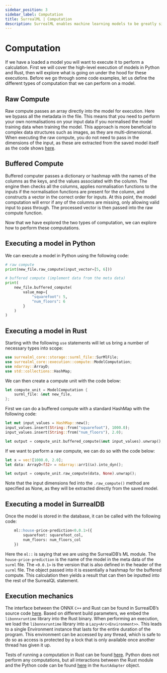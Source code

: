 ```yaml
---
sidebar_position: 3
sidebar_label: Computation
title: SurrealML | Computation
description: SurrealML enables machine learning models to be greatly simplified, ensuring reproducibility and consistency in machine learning pipelines.
---
```


# Computation

If we have a loaded a model you will want to execute it to perform a calculation. First we will cover the high-level execution of models in Python and Rust, then will explore what is going on under the hood for these executions. Before we go through some code examples, let us define the different types of computation that we can perform on a model.

## Raw Compute

Raw compute passes an array directly into the model for execution. Here we bypass all the metadata in the file. This means that you need to perform your own normalisations on your input data if you normalised the model training data when training the model. This approach is more beneficial to complex data structures such as images, as they are multi-dimensional. When executing the raw compute, you do not need to pass in the dimensions of the input, as these are extracted from the saved model itself as the code shows [here](https://github.com/surrealdb/surrealml/blob/34baa045da9184ccd1479220e6205dd298b78ee3/modules/core/src/execution/compute.rs#L80C68-L80C75).

## Buffered Compute

Buffered computer passes a dictionary or hashmap with the names of the columns as the keys, and the values associated with the column. The engine then checks all the columns, applies normalisation functions to the inputs if the normalisation functions are present for the column, and constructs a vector in the correct order for inputs. At this point, the model computation will error if any of the columns are missing, only allowing valid input to pass through. The processed vector is then passed into the raw compute function.

Now that we have explored the two types of computation, we can explore how to perform these computations.

## Executing a model in Python

We can execute a model in Python using the following code:

```python
# raw compute
print(new_file.raw_compute(input_vector=[5, 6]))

# buffered compute (implement data from the meta data)
print(
	new_file.buffered_compute(
		value_map={
			"squarefoot": 5, 
			"num_floors": 6
		}
	)
)
```

## Executing a model in Rust

Starting with the following `use` statements will let us bring a number of necessary types into scope:

```rust
use surrealml_core::storage::surml_file::SurMlFile;
use surrealml_core::execution::compute::ModelComputation;
use ndarray::ArrayD;
use std::collections::HashMap;
```

We can then create a compute unit with the code below:

```rust
let compute_unit = ModelComputation {
    surml_file: &mut new_file,
};
```

First we can do a buffered compute with a standard HashMap with the following code:

```rust
let mut input_values = HashMap::new();
input_values.insert(String::from("squarefoot"), 1000.0);
input_values.insert(String::from("num_floors"), 2.0);

let output = compute_unit.buffered_compute(&mut input_values).unwrap();
```

If we want to perform a raw compute, we can do so with the code below:

```rust
let x = vec![1000.0, 2.0];
let data: ArrayD<f32> = ndarray::arr1(&x).into_dyn();

let output = compute_unit.raw_compute(data, None).unwrap();
```

Note that the input dimensions fed into the `.raw_compute()` method are specified as None, as they will be extracted directly from the saved model.

## Executing a model in SurrealDB

Once the model is stored in the database, it can be called with the following code:

```sql
	ml::house-price-prediction<0.0.1>({
		squarefoot: squarefoot_col,
		num_floors: num_floors_col
	})
```

Here the `ml::` is saying that we are using the SurrealDB’s ML module. The `house-price-prediction` is the name of the model in the meta data of the `surml` file. The `<0.0.1>` is the version that is also defined in the header of the `surml` file. The object passed into it is essentially a hashmap for the buffered compute.  This calculation then yields a result that can then be inputted into the rest of the SurrealQL statement. 

## Execution mechanics

The interface between the ONNX `C++` and Rust can be found in SurrealDB’s source code [here](https://github.com/surrealdb/surrealml/blob/main/modules/core/src/execution/onnx_environment.rs). Based on different build parameters, we embed the `libonnxruntime` library into the Rust binary. When performing an execution, we load the `libonnxruntime` library into a `Lazy<Arc<Environment>>`. This leads to a single Environment instance that lasts for the entire duration of the program. This environment can be accessed by any thread, which is safe to do so as access is protected by a lock that is only available once another thread has given it up.

Tests of running a computation in Rust can be found [here](https://github.com/surrealdb/surrealml/blob/34baa045da9184ccd1479220e6205dd298b78ee3/modules/core/src/execution/compute.rs#L161). Python does not perform any computations, but all interactions between the Rust module and the Python code can be found [here](https://github.com/surrealdb/surrealml/blob/develop/surrealml/rust_adapter.py) in the `RustAdapter` object.